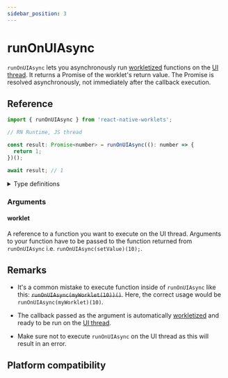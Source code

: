 ```yaml
---
sidebar_position: 3
---
```


# runOnUIAsync

`runOnUIAsync` lets you asynchronously run [workletized](/docs/fundamentals/glossary#to-workletize) functions on the [UI thread](/docs/fundamentals/glossary#ui-thread).
It returns a Promise of the worklet's return value. The Promise is resolved asynchronously, not immediately after the callback execution.

## Reference

```javascript   
import { runOnUIAsync } from 'react-native-worklets';

// RN Runtime, JS thread

const result: Promise<number> = runOnUIAsync((): number => {
  return 1;
})();

await result; // 1
```

<details>
<summary>Type definitions</summary>

```typescript
function runOnUIAsync<Args extends unknown[], ReturnValue>(
  worklet: (...args: Args) => ReturnValue
): (...args: Args) => Promise<ReturnValue> 
```

</details>

### Arguments

#### worklet

A reference to a function you want to execute on the UI thread. Arguments to your function have to be passed to the function returned from `runOnUIAsync` i.e. `runOnUIAsync(setValue)(10);`.

## Remarks

- It's a common mistake to execute function inside of `runOnUIAsync` like this: ~~`runOnUIAsync(myWorklet(10))()`~~. Here, the correct usage would be `runOnUIAsync(myWorklet)(10)`.

- The callback passed as the argument is automatically [workletized](/docs/fundamentals/glossary#to-workletize) and ready to be run on the [UI thread](/docs/fundamentals/glossary#ui-thread).

- Make sure not to execute `runOnUIAsync` on the UI thread as this will result in an error.

## Platform compatibility

<PlatformCompatibility android ios web />
